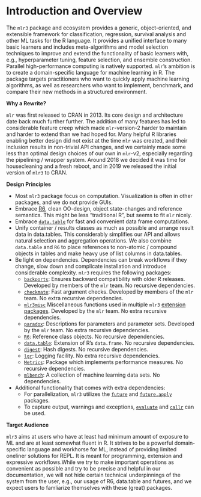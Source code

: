 # Introduction and Overview

The `mlr3` package and ecosystem provides a generic, object-oriented, and extensible framework for classification, regression, survival analysis and other ML tasks for the R language.
It provides a unified interface to many basic learners and includes meta-algorithms and model selection techniques to improve and extend the functionality of basic learners with, e.g., hyperparameter tuning, feature selection, and ensemble construction.
Parallel high-performance computing is natively supported.
`mlr`'s ambition is to create a domain-specific language for machine learning in R.
The package targets practitioners who want to quickly apply machine learning algorithms, as well as researchers who want to implement, benchmark, and compare their new methods in a structured environment.

**Why a Rewrite?**

`mlr` was first released to CRAN in 2013. Its core design and architecture date back much further further.
The addition of many features has led to considerable feature creep which made `mlr`-version-2 harder to maintain and harder to extend than we had hoped for.
Many helpful R libraries enabling better design did not exist at the time `mlr` was created, and their inclusion results in non-trivial API changes, and we certainly made some less than optimal design choices of our own in `mlr`-v2, especially regarding the pipelining / wrapper system.
Around 2018 we decided it was time for housecleaning and a fresh reboot, and in 2019 we released the initial version of `mlr3` to CRAN.


**Design Principles**

* Most `mlr3` package focus on computation. Visualization is often in other packages, and we do not provide GUIs.
* Embrace [R6](https://cran.r-project.org/package=R6), clean OO-design, object state-changes and reference semantics. This might be less "traditional R", but seems to fit `mlr` nicely.
* Embrace [`data.table`](https://cran.r-project.org/package=data.table) for fast and convenient data frame computations.
* Unify container / results classes as much as possible and arrange result data in data.tables. This considerably simplifies our API and allows natural selection and aggregation operations. We also combine `data.table` and `R6` to place references to non-atomic / compound objects in tables and make heavy use of list columns in data.tables.
* Be light on dependencies. Dependencies can break workflows if they change, slow down and complicate installation and introduce considerable complexity. `mlr3` requires the following packages:
    - [`backports`](https://cran.r-project.org/package=backports): Ensures backward compatibility with older R releases. Developed by members of the `mlr` team. No recursive dependencies.
    - [`checkmate`](https://cran.r-project.org/package=checkmate): Fast argument checks. Developed by members of the `mlr` team. No extra recursive dependencies.
    - [`mlr3misc`](https://github.com/mlr-org/mlr3misc) Miscellaneous functions used in multiple `mlr3` [extension packages](https://github.com/mlr-org/mlr3/wiki/Extension-Packages). Developed by the `mlr` team. No extra recursive dependencies.
    - [`paradox`](https://github.com/mlr-org/paradox): Descriptions for parameters and parameter sets. Developed by the `mlr` team. No extra recursive dependencies.
    - [`R6`](https://cran.r-project.org/package=R6): Reference class objects. No recursive dependencies.
    - [`data.table`](https://cran.r-project.org/package=data.table): Extension of R's `data.frame`. No recursive dependencies.
    - [`digest`](https://cran.r-project.org/package=digest): Hash digests. No recursive dependencies.
    - [`lgr`](https://github.com/s-fleck/lgr): Logging facility. No extra recursive dependencies.
    - [`Metrics`](https://cran.r-project.org/package=Metrics): Package which implements performance measures. No recursive dependencies.
    - [`mlbench`](https://cran.r-project.org/package=mlbench): A collection of machine learning data sets. No dependencies.

* Additional functionality that comes with extra dependencies:
    - For parallelization, `mlr3` utilizes the [`future`](https://cran.r-project.org/package=future) and [`future.apply`](https://cran.r-project.org/package=future.apply) packages.
    - To capture output, warnings and exceptions, [`evaluate`](https://cran.r-project.org/package=evaluate) and [`callr`](https://cran.r-project.org/package=callr) can be used.


**Target Audience**

`mlr3` aims at users who have at least had minimum amount of exposure to ML and are at least somewhat fluent in R. It strives to be a powerful domain-specific language and workhorse for ML, instead of providing limited oneliner solutions for REPL. It is meant for programming, extension and expressive workflows.While we try to make important operations as convenient as possible and try to be precise and helpful in our documentation, we will not hide certain technical underpinnings of the system from the user, e.g., our usage of R6, data.table and futures, and we expect users to famliarize themselves with these (great) packages.




